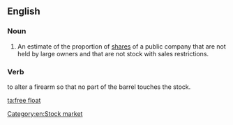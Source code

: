 ==English==
{{wikipedia}}
===Noun===
{{en-noun}}

#An estimate of the proportion of [[shares]] of a public company that are not held by large owners and that are not stock with sales restrictions.

===Verb===
{{context|firearms|lang=en}} to alter a firearm so that no part of the barrel touches the stock.

[[Category:en:Stock market]]

[[ta:free float]]